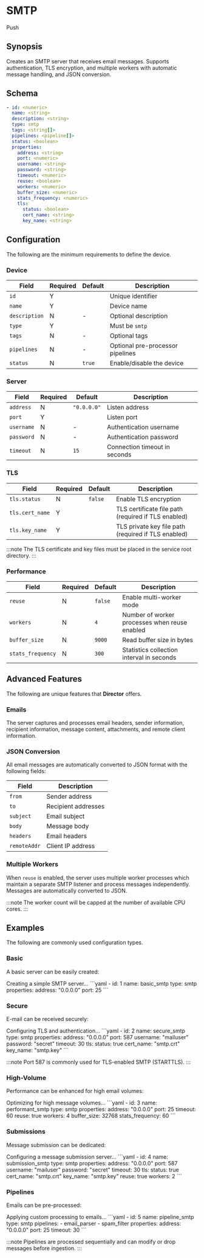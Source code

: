 # SMTP

<span className="theme-doc-version-badge badge badge--secondary">Push</span>

## Synopsis

Creates an SMTP server that receives email messages. Supports authentication, TLS encryption, and multiple workers with automatic message handling, and JSON conversion.

## Schema

```yaml
- id: <numeric>
  name: <string>
  description: <string>
  type: smtp
  tags: <string[]>
  pipelines: <pipeline[]>
  status: <boolean>
  properties:
    address: <string>
    port: <numeric>
    username: <string>
    password: <string>
    timeout: <numeric>
    reuse: <boolean>
    workers: <numeric>
    buffer_size: <numeric>
    stats_frequency: <numeric>
    tls:
      status: <boolean>
      cert_name: <string>
      key_name: <string>
```

## Configuration

The following are the minimum requirements to define the device.

### Device

|Field|Required|Default|Description|
|---|---|---|---|
|`id`|Y||Unique identifier|
|`name`|Y||Device name|
|`description`|N|-|Optional description|
|`type`|Y||Must be `smtp`|
|`tags`|N|-|Optional tags|
|`pipelines`|N|-|Optional pre-processor pipelines|
|`status`|N|`true`|Enable/disable the device|

### Server

|Field|Required|Default|Description|
|---|---|---|---|
|`address`|N|`"0.0.0.0"`|Listen address|
|`port`|Y||Listen port|
|`username`|N|-|Authentication username|
|`password`|N|-|Authentication password|
|`timeout`|N|`15`|Connection timeout in seconds|

### TLS

|Field|Required|Default|Description|
|---|---|---|---|
|`tls.status`|N|`false`|Enable TLS encryption|
|`tls.cert_name`|Y||TLS certificate file path (required if TLS enabled)|
|`tls.key_name`|Y||TLS private key file path (required if TLS enabled)|

:::note
The TLS certificate and key files must be placed in the service root directory.
:::

### Performance

|Field|Required|Default|Description|
|---|---|---|---|
|`reuse`|N|`false`|Enable multi-worker mode|
|`workers`|N|`4`|Number of worker processes when reuse enabled|
|`buffer_size`|N|`9000`|Read buffer size in bytes|
|`stats_frequency`|N|`300`|Statistics collection interval in seconds|

## Advanced Features

The following are unique features that **Director** offers.

### Emails

The server captures and processes email headers, sender information, recipient information, message content, attachments, and remote client information.

### JSON Conversion

All email messages are automatically converted to JSON format with the following fields:

|Field|Description|
|---|---|
|`from`|Sender address|
|`to`|Recipient addresses|
|`subject`|Email subject|
|`body`|Message body|
|`headers`|Email headers|
|`remoteAddr`|Client IP address|

### Multiple Workers

When `reuse` is enabled, the server uses multiple worker processes which maintain a separate SMTP listener and process messages independently. Messages are automatically converted to JSON.

:::note
The worker count will be capped at the number of available CPU cores.
:::

## Examples

The following are commonly used configuration types.

### Basic

A basic server can be easily created:

<ExampleGrid>
  <CommentCol>
    Creating a simple SMTP server...
  </CommentCol>
  <CodeCol>
    ```yaml
    - id: 1
      name: basic_smtp
      type: smtp
      properties:
        address: "0.0.0.0"
        port: 25
    ```
  </CodeCol>
</ExampleGrid>

### Secure

E-mail can be received securely:

<ExampleGrid>
  <CommentCol>
    Configuring TLS and authentication...
  </CommentCol>
  <CodeCol>
    ```yaml
    - id: 2
      name: secure_smtp
      type: smtp
      properties:
        address: "0.0.0.0"
        port: 587
        username: "mailuser"
        password: "secret"
        timeout: 30
        tls:
          status: true
          cert_name: "smtp.crt"
          key_name: "smtp.key"
    ```
  </CodeCol>
</ExampleGrid>

:::note
Port 587 is commonly used for TLS-enabled SMTP (STARTTLS).
:::

### High-Volume

Performance can be enhanced for high email volumes:

<ExampleGrid>
  <CommentCol>
    Optimizing for high message volumes...
  </CommentCol>
  <CodeCol>
    ```yaml
    - id: 3
      name: performant_smtp
      type: smtp
      properties:
        address: "0.0.0.0"
        port: 25
        timeout: 60
        reuse: true
        workers: 4
        buffer_size: 32768
        stats_frequency: 60
    ```
  </CodeCol>
</ExampleGrid>

### Submissions

Message submission can be dedicated:

<ExampleGrid>
  <CommentCol>
    Configuring a message submission server...
  </CommentCol>
  <CodeCol>
    ```yaml
    - id: 4
      name: submission_smtp
      type: smtp
      properties:
        address: "0.0.0.0"
        port: 587
        username: "mailuser"
        password: "secret"
        timeout: 30
        tls:
          status: true
          cert_name: "smtp.crt"
          key_name: "smtp.key"
        reuse: true
        workers: 2
    ```
  </CodeCol>
</ExampleGrid>

### Pipelines

Emails can be pre-processed:

<ExampleGrid>
  <CommentCol>
    Applying custom processing to emails...
  </CommentCol>
  <CodeCol>
    ```yaml
    - id: 5
      name: pipeline_smtp
      type: smtp
      pipelines:
        - email_parser
        - spam_filter
      properties:
        address: "0.0.0.0"
        port: 25
        timeout: 30
    ```
  </CodeCol>
</ExampleGrid>

:::note
Pipelines are processed sequentially and can modify or drop messages before ingestion.
:::
